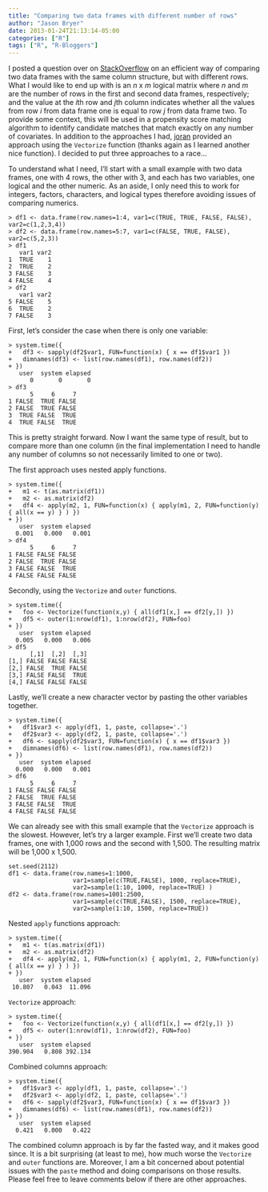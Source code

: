 ```yaml
---
title: "Comparing two data frames with different number of rows"
author: "Jason Bryer"
date: 2013-01-24T21:13:14-05:00
categories: ["R"]
tags: ["R", "R-Bloggers"]
---
```


I posted a question over on [StackOverflow](http://stackoverflow.com/questions/14485040/is-there-an-efficient-way-of-comparing-two-data-frames) on an efficient way of comparing two data frames with the same column structure, but with different rows. What I would like to end up with is an *n* x *m* logical matrix where *n* and *m* are the number of rows in the first and second data frames, respectively; and the value at the *i*th row and *j*th column indicates whether all the values from row *i* from data frame one is equal to row *j* from data frame two. To provide some context, this will be used in a propensity score matching algorithm to identify candidate matches that match exactly on any number of covariates. In addition to the approaches I had, [joran](http://stackoverflow.com/users/324364/joran) provided an approach using the `Vectorize` function (thanks again as I learned another nice function). I decided to put three approaches to a race...

To understand what I need, I'll start with a small example with two data frames, one with 4 rows, the other with 3, and each has two variables, one logical and the other numeric. As an aside, I only need this to work for integers, factors, characters, and logical types therefore avoiding issues of comparing numerics.


	> df1 <- data.frame(row.names=1:4, var1=c(TRUE, TRUE, FALSE, FALSE), var2=c(1,2,3,4))
	> df2 <- data.frame(row.names=5:7, var1=c(FALSE, TRUE, FALSE), var2=c(5,2,3))
	> df1
	   var1 var2
	1  TRUE    1
	2  TRUE    2
	3 FALSE    3
	4 FALSE    4
	> df2
	   var1 var2
	5 FALSE    5
	6  TRUE    2
	7 FALSE    3

First, let's consider the case when there is only one variable:

	> system.time({
	+ 	df3 <- sapply(df2$var1, FUN=function(x) { x == df1$var1 })
	+ 	dimnames(df3) <- list(row.names(df1), row.names(df2))
	+ })
	   user  system elapsed
	      0       0       0
	> df3
	      5     6     7
	1 FALSE  TRUE FALSE
	2 FALSE  TRUE FALSE
	3  TRUE FALSE  TRUE
	4  TRUE FALSE  TRUE

This is pretty straight forward. Now I want the same type of result, but to compare more than one column (in the final implementation I need to handle any number of columns so not necessarily limited to one or two).

The first approach uses nested apply functions.

	> system.time({
	+ 	m1 <- t(as.matrix(df1))
	+ 	m2 <- as.matrix(df2)
	+ 	df4 <- apply(m2, 1, FUN=function(x) { apply(m1, 2, FUN=function(y) { all(x == y) } ) })
	+ })
	   user  system elapsed
	  0.001   0.000   0.001
	> df4
	      5     6     7
	1 FALSE FALSE FALSE
	2 FALSE  TRUE FALSE
	3 FALSE FALSE  TRUE
	4 FALSE FALSE FALSE

Secondly, using the `Vectorize` and `outer` functions.

	> system.time({
	+ 	foo <- Vectorize(function(x,y) { all(df1[x,] == df2[y,]) })
	+ 	df5 <- outer(1:nrow(df1), 1:nrow(df2), FUN=foo)
	+ })
	   user  system elapsed
	  0.005   0.000   0.006
	> df5
	      [,1]  [,2]  [,3]
	[1,] FALSE FALSE FALSE
	[2,] FALSE  TRUE FALSE
	[3,] FALSE FALSE  TRUE
	[4,] FALSE FALSE FALSE

Lastly, we'll create a new character vector by pasting the other variables together.

	> system.time({
	+ 	df1$var3 <- apply(df1, 1, paste, collapse='.')
	+ 	df2$var3 <- apply(df2, 1, paste, collapse='.')
	+ 	df6 <- sapply(df2$var3, FUN=function(x) { x == df1$var3 })
	+ 	dimnames(df6) <- list(row.names(df1), row.names(df2))
	+ })
	   user  system elapsed
	  0.000   0.000   0.001
	> df6
	      5     6     7
	1 FALSE FALSE FALSE
	2 FALSE  TRUE FALSE
	3 FALSE FALSE  TRUE
	4 FALSE FALSE FALSE

We can already see with this small example that the `Vectorize` approach is the slowest. However, let's try a larger example. First we'll create two data frames, one with 1,000 rows and the second with 1,500. The resulting matrix will be 1,000 x 1,500.

	set.seed(2112)
	df1 <- data.frame(row.names=1:1000,
					  var1=sample(c(TRUE,FALSE), 1000, replace=TRUE),
					  var2=sample(1:10, 1000, replace=TRUE) )
	df2 <- data.frame(row.names=1001:2500,
					  var1=sample(c(TRUE,FALSE), 1500, replace=TRUE),
					  var2=sample(1:10, 1500, replace=TRUE))

Nested `apply` functions approach:

	> system.time({
	+ 	m1 <- t(as.matrix(df1))
	+ 	m2 <- as.matrix(df2)
	+ 	df4 <- apply(m2, 1, FUN=function(x) { apply(m1, 2, FUN=function(y) { all(x == y) } ) })
	+ })
	   user  system elapsed
	 10.807   0.043  11.096

`Vectorize` approach:

	> system.time({
	+ 	foo <- Vectorize(function(x,y) { all(df1[x,] == df2[y,]) })
	+ 	df5 <- outer(1:nrow(df1), 1:nrow(df2), FUN=foo)
	+ })
	   user  system elapsed
	390.904   0.808 392.134

Combined columns approach:

	> system.time({
	+ 	df1$var3 <- apply(df1, 1, paste, collapse='.')
	+ 	df2$var3 <- apply(df2, 1, paste, collapse='.')
	+ 	df6 <- sapply(df2$var3, FUN=function(x) { x == df1$var3 })
	+ 	dimnames(df6) <- list(row.names(df1), row.names(df2))
	+ })
	   user  system elapsed
	  0.421   0.000   0.422

The combined column approach is by far the fasted way, and it makes good since. It is a bit surprising (at least to me), how much worse the `Vectorize` and `outer` functions are. Moreover, I am a bit concerned about potential issues with the `paste` method and doing comparisons on those results. Please feel free to leave comments below if there are other approaches.
